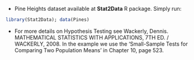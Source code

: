 - Pine Heights dataset available at **Stat2Data** R package. Simply run:
```r
library(Stat2Data); data(Pines)
```
- For more details on Hypothesis Testing see Wackerly, Dennis. MATHEMATICAL STATISTICS WITH APPLICATIONS, 7TH ED. / WACKERLY, 2008. In the example we use the 'Small-Sample Tests for Comparing Two Population Means' in Chapter 10, page 523. 


